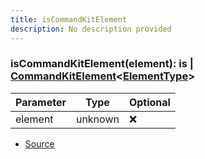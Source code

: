 ```yaml
---
title: isCommandKitElement
description: No description provided
---
```


### isCommandKitElement(element): is | [CommandKitElement](/docs/types/CommandKitElement)\<[ElementType](/docs/types/ElementType)>

| Parameter | Type    | Optional |
| --------- | ------- | -------- |
| element   | unknown | ❌       |

- [Source](https://github.com/underctrl-io/commandkit/blob/f8cc07d11d2ae5ed7f529adff1649936223e27b2/packages/commandkit/src/components/common/element.ts#L27)
